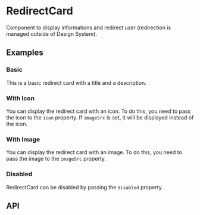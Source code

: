 
<Meta of={KitRedirectCardStory} />

# RedirectCard

Component to display informations and redirect user (redirection is managed outside of Design System).

## Examples

### Basic

This is a basic redirect card with a title and a description.

<CustomCanvas content={Examples.Basic} source={Sources.Basic} id="redirect-card-basic" />

### With Icon

You can display the redirect card with an icon. To do this, you need to pass the icon to the `icon` property. If `imageSrc` is set, it will be displayed instead of the icon.

<CustomCanvas content={Examples.Icon} source={Sources.Icon} id="redirect-card-icon" />

### With Image

You can display the redirect card with an image. To do this, you need to pass the image to the `imageSrc` property.

<CustomCanvas content={Examples.Image} source={Sources.Image} id="redirect-card-image" />

### Disabled

RedirectCard can be disabled by passing the `disabled` property.

<CustomCanvas content={Examples.Disabled} source={Sources.Disabled} id="redirect-card-disabled" />

## API

<Canvas of={KitRedirectCardStory.Api} />

<Controls of={KitRedirectCardStory.Api} />
